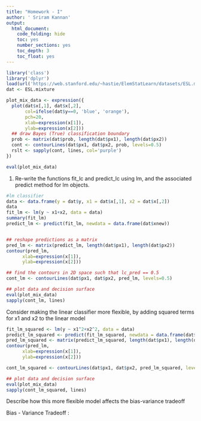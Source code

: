 ```yaml
---
title: "Homework - I"
author: ' Sriram Kannan'
output:
  html_document:
    code_folding: hide
    toc: yes
    number_sections: yes
    toc_depth: 3
    toc_float: yes
---
```




```r
library('class')
library('dplyr')
load(url('https://web.stanford.edu/~hastie/ElemStatLearn/datasets/ESL.mixture.rda'))
dat <- ESL.mixture
```


```r
plot_mix_data <- expression({
  plot(dat$x[,1], dat$x[,2],
       col=ifelse(dat$y==0, 'blue', 'orange'),
       pch=20,
       xlab=expression(x[1]),
       ylab=expression(x[2]))
  ## draw Bayes (True) classification boundary
  prob <- matrix(dat$prob, length(dat$px1), length(dat$px2))
  cont <- contourLines(dat$px1, dat$px2, prob, levels=0.5)
  rslt <- sapply(cont, lines, col='purple')
})

eval(plot_mix_data)
```


1) Re-write the functions fit_lc and predict_lc using lm, and the associated predict method for lm objects.

```r
#lm classifier
data <- data.frame(y = dat$y, x1 = dat$x[,1], x2 = dat$x[,2])
data
fit_lm <- lm(y ~ x1+x2, data = data)
summary(fit_lm)
predict_lm <- predict(fit_lm, newdata = data.frame(dat$xnew))



```



```r
## reshape predictions as a matrix
pred_lm <- matrix(predict_lm, length(dat$px1), length(dat$px2))
contour(pred_lm,
      xlab=expression(x[1]),
      ylab=expression(x[2]))
```


```r
## find the contours in 2D space such that lc_pred == 0.5
cont_lm <- contourLines(dat$px1, dat$px2, pred_lm, levels=0.5)

## plot data and decision surface
eval(plot_mix_data)
sapply(cont_lm, lines)
```

Consider making the linear classifier more flexible, by adding squared terms for x1 and x2 to the linear model

```r
fit_lm_squared <- lm(y ~ x1^2+x2^2, data = data)
predict_lm_squared <- predict(fit_lm_squared, newdata = data.frame(dat$xnew))
pred_lm_squared <- matrix(predict_lm_squared, length(dat$px1), length(dat$px2))
contour(pred_lm,
      xlab=expression(x[1]),
      ylab=expression(x[2]))

cont_lm_squared <- contourLines(dat$px1, dat$px2, pred_lm_squared, levels=0.5)

## plot data and decision surface
eval(plot_mix_data)
sapply(cont_lm_squared, lines)

```
Describe how this more flexible model affects the bias-variance tradeoff

Bias - Variance Tradeoff : 


